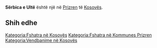 {{Fshat në 
 | Emri                = Sërbica e Ultë
 | EmriAlt                = 
 | NAME_SHORT_FORM=      
 | NAME_GENERIC=      
 | NAME_SORT_NAME_RO=      SERBICAEULTE
 | FULL_NAME_RO = Sërbica e Ultë
 | FULL_NAME_ND_RO=Serbica e Ulte
 | SORT_NAME_RG=SERBICAEULTE
 | FULL_NAME_RG=Sërbica e Ultë
 | FULL_NAME_ND_RG=Serbica e Ulte
 | SRP_NAME_SHORT_FORM=      
 | SRP_NAME_GENERIC=      
 | SRP_NAME_SORT_NAME_RO=      
 | SRP_FULL_NAME_RO = 
 | SRP_FULL_NAME_ND_RO=
 | SRP_SORT_NAME_RG=
 | SRP_FULL_NAME_RG=
 | SRP_FULL_NAME_ND_RG=
 | Emri (Rasa dhanore) = 
 | Figura              = 
 | Shteti              = Kosovo
 | Komuna              = Prizren
 | Kodi postar         = 
 | Sipërfaqja          = 

 | Popullsia           = 

 | Regj. i popullsisë  = 
 | Dend. e popullsisë  = 
 | Faqja zyrtare       = 
 <!--- Koordinatat ----> 
 | Gjerësia            = 42.286667
 | Gjatësia            = 20.698056
 | Lartësia            = 
}}
'''Sërbica e Ultë''' është një [[]] në [[Prizren]] të [[Kosovës]].

<!-- == Gjeografia == -->
<!-- == Historia == -->
<!-- == Demografia == -->
== Shih edhe ==
{{Komuna Prizren}}
{{Kosovo-Administrata-Cung}}

[[Kategoria:Fshatra në Kosovës]]
[[Kategoria:Fshatra në Kommunes Prizren]]
[[Kategoria:Vendbanime në Kosovës]]
